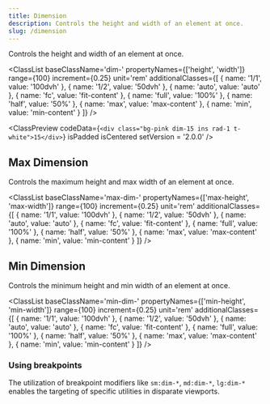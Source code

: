 ```yaml
---
title: Dimension
description: Controls the height and width of an element at once.
slug: /dimension
---
```



Controls the height and width of an element at once.

<ClassList 
  baseClassName='dim-' 
  propertyNames={['height', 'width']} 
  range={100} 
  increment={0.25} 
  unit='rem' 
  additionalClasses={[
    { name: '1/1', value: '100dvh' },
    { name: '1/2', value: '50dvh' },
    { name: 'auto', value: 'auto' },
    { name: 'fc', value: 'fit-content' },
    { name: 'full', value: '100%' },
    { name: 'half', value: '50%' },
    { name: 'max', value: 'max-content' },
    { name: 'min', value: 'min-content' }
  ]} 
/>

<ClassPreview
  codeData={`<div class="bg-pink dim-15 ins rad-1 t-white">15</div>`}
  isPadded
  isCentered
  setVersion = '2.0.0'
/>

## Max Dimension

Controls the maximum height and max width of an element at once.

<ClassList 
  baseClassName='max-dim-' 
  propertyNames={['max-height', 'max-width']} 
  range={100} 
  increment={0.25} 
  unit='rem' 
  additionalClasses={[
    { name: '1/1', value: '100dvh' },
    { name: '1/2', value: '50dvh' },
    { name: 'auto', value: 'auto' },
    { name: 'fc', value: 'fit-content' },
    { name: 'full', value: '100%' },
    { name: 'half', value: '50%' },
    { name: 'max', value: 'max-content' },
    { name: 'min', value: 'min-content' }
  ]} 
/>

## Min Dimension

Controls the minimum height and min width of an element at once.

<ClassList 
  baseClassName='min-dim-' 
  propertyNames={['min-height', 'min-width']} 
  range={100} 
  increment={0.25} 
  unit='rem' 
  additionalClasses={[
    { name: '1/1', value: '100dvh' },
    { name: '1/2', value: '50dvh' },
    { name: 'auto', value: 'auto' },
    { name: 'fc', value: 'fit-content' },
    { name: 'full', value: '100%' },
    { name: 'half', value: '50%' },
    { name: 'max', value: 'max-content' },
    { name: 'min', value: 'min-content' }
  ]} 
/>

### Using breakpoints

The utilization of breakpoint modifiers like `sm:dim-*`, `md:dim-*`, `lg:dim-*` enables the targeting of specific utilities in disparate viewports.
